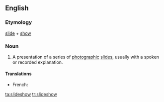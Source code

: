 ==English==

===Etymology===
[[slide]] + [[show]]

===Noun===
{{wikipedia}}
{{en-noun}}

# A presentation of a series of [[photographic]] [[slide]]s, usually with a spoken or recorded explanation.

====Translations====
{{trans-top}}
* French: {{t+|fr|diaporama}}
{{trans-bottom}}

[[ta:slideshow]]
[[tr:slideshow]]